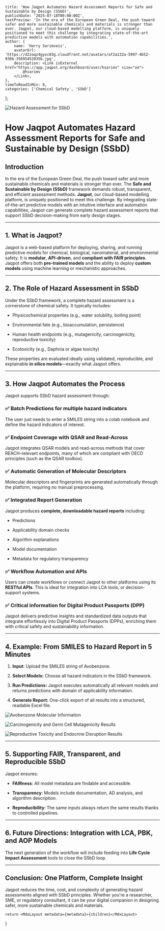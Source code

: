 
    title: 'How Jaqpot Automates Hazard Assessment Reports for Safe and Sustainable by Design (SSbD)',
    publishDate: '2025-07-18T00:00:00Z',
    textPreview: 'In the era of the European Green Deal, the push toward safer and more sustainable chemicals and materials is stronger than ever. Jaqpot, our cloud-based modelling platform, is uniquely positioned to meet this challenge by integrating state-of-the-art predictive models with automation capabilities.',
    author: {
        name: 'Harry Sarimveis',
        avatarUrl: 'https://d2zoqz4gyxc03g.cloudfront.net/avatars/af2a132a-5997-4b52-936b-35695452035b.jpg',
        description: <Link isExternal href="https://app.jaqpot.org/dashboard/user/hsarimv" size="sm">
            @hsarimv
        </Link>,
    },
    timeToReadInMin: 8,
    categories: ['Chemical Safety', 'SSbD']
};

![Hazard Assessment for SSbD](/hazard-ssbd-assesment/hazard-ssbd-assesment.png)

# How Jaqpot Automates Hazard Assessment Reports for Safe and Sustainable by Design (SSbD)

## Introduction

In the era of the European Green Deal, the push toward safer and more sustainable chemicals and materials is stronger than ever. The **Safe and Sustainable by Design (SSbD)** framework demands robust, transparent, and efficient assessment methods. **Jaqpot**, our cloud-based modelling platform, is uniquely positioned to meet this challenge. By integrating state-of-the-art predictive models with an intuitive interface and automation capabilities, Jaqpot can generate complete hazard assessment reports that support SSbD decision-making from early design stages.

---

## 1. What is Jaqpot?

Jaqpot is a web-based platform for deploying, sharing, and running predictive models for chemical, biological, nanomaterial, and environmental safety. It is **modular**, **API-driven**, and **compliant with FAIR principles**. Jaqpot offers both **pre-trained models** and the ability to deploy **custom models** using machine learning or mechanistic approaches.

---

## 2. The Role of Hazard Assessment in SSbD

Under the SSbD framework, a complete hazard assessment is a cornerstone of chemical safety. It typically includes:

* Physicochemical properties (e.g., water solubility, boiling point)

* Environmental fate (e.g., bioaccumulation, persistence)

* Human health endpoints (e.g., mutagenicity, carcinogenicity, reproductive toxicity)

* Ecotoxicity (e.g., Daphnia or algae toxicity)

These properties are evaluated ideally using validated, reproducible, and explainable **in silico models**—exactly what Jaqpot offers.

---

## 3. How Jaqpot Automates the Process

Jaqpot supports SSbD hazard assessment through:

### ✅ Batch Predictions for multiple hazard indicators

The user just needs to enter a SMILES string into a colab notebook and define the hazard indicators of interest.

### ✅ Endpoint Coverage with QSAR and Read-Across

Jaqpot integrates QSAR models and read-across methods that cover REACH-relevant endpoints, many of which are compliant with OECD principles (such as the QSAR toolbox).

### ✅ Automatic Generation of Molecular Descriptors

Molecular descriptors and fingerprints are generated automatically through the platform, requiring no manual preprocessing.

### ✅ Integrated Report Generation

Jaqpot produces **complete, downloadable hazard reports** including:

* Predictions

* Applicability domain checks

* Algorithm explanations

* Model documentation

* Metadata for regulatory transparency

### ✅ Workflow Automation and APIs

Users can create workflows or connect Jaqpot to other platforms using its **RESTful APIs**. This is ideal for integration into LCA tools, or decision-support systems.

### ✅ Critical information for Digital Product Passports (DPP)

Jaqpot delivers predictive insights and standardized data outputs that integrate effortlessly into Digital Product Passports (DPPs), enriching them with critical safety and sustainability information.

---

## 4. Example: From SMILES to Hazard Report in 5 Minutes

1. **Input**: Upload the SMILES string of Avobenzone.

2. **Select Models:** Choose all hazard indicators in the SSbD framework.

3. **Run Predictions:** Jaqpot executes automatically all relevant models and returns predictions with domain of applicability information.

4. **Generate Report:** One-click export of all results into a structured, readable Excel file.

![Avobenzone Molecular Information](/hazard-ssbd-assesment/hazard-ssbd-1.png)

![Carcinogenicity and Germ Cell Mutagenicity Results](/hazard-ssbd-assesment/hazard-ssbd-2.png)

![Reproductive Toxicity and Endocrine Disruption Results](/hazard-ssbd-assesment/hazard-ssbd-3.png)

---

## 5. Supporting FAIR, Transparent, and Reproducible SSbD

Jaqpot ensures:

* **FAIRness**: All model metadata are findable and accessible.

* **Transparency**: Models include documentation, AD analysis, and algorithm description.

* **Reproducibility**: The same inputs always return the same results thanks to controlled pipelines.

---

## 6. Future Directions: Integration with LCA, PBK, and AOP Models

The next generation of the workflow will include feeding into **Life Cycle Impact Assessment** tools to close the SSbD loop.

---

## Conclusion: One Platform, Complete Insight

Jaqpot reduces the time, cost, and complexity of generating hazard assessments aligned with SSbD principles. Whether you're a researcher, SME, or regulatory consultant, it can be your digital companion in designing safer, more sustainable chemicals and materials.

    return <MdxLayout metadata={metadata}>{children}</MdxLayout>
}
